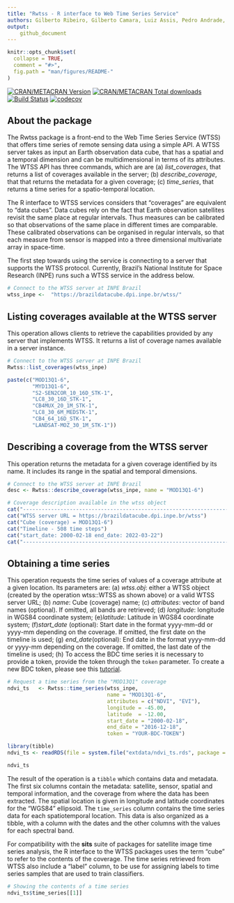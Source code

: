 ```yaml
---
title: "Rwtss - R interface to Web Time Series Service"
authors: Gilberto Ribeiro, Gilberto Camara, Luiz Assis, Pedro Andrade, Felipe Souza
output: 
    github_document
---
```


```r
knitr::opts_chunk$set(
  collapse = TRUE,
  comment = "#>",
  fig.path = "man/figures/README-"
)
```

[![CRAN/METACRAN Version](https://www.r-pkg.org/badges/version/Rwtss)](https://CRAN.R-project.org/package=Rwtss)
[![CRAN/METACRAN Total downloads](http://cranlogs.r-pkg.org/badges/grand-total/Rwtss?color=blue)](https://CRAN.R-project.org/package=Rwtss)
[![Build Status](https://cloud.drone.io/api/badges/e-sensing/Rwtss/status.svg)](https://cloud.drone.io/e-sensing/Rwtss)
[![codecov](https://codecov.io/gh/e-sensing/Rwtss/branch/master/graph/badge.svg?token=gDsvUHhLmI)](https://codecov.io/gh/e-sensing/Rwtss)


## About the package

The Rwtss package is a front-end to the Web Time Series Service (WTSS) that offers time series of remote sensing data using a simple API. A WTSS server takes as input an Earth observation data cube, that has a spatial and a temporal dimension and can be multidimensional in terms of its attributes.  The WTSS API has three commands, which are are (a) *list_coverages*, that returns a list of coverages available in the server; (b) *describe_coverage*, that that returns the metadata for a given coverage; (c) *time_series*, that returns a time series for a spatio-temporal location.

The R interface to WTSS services considers that "coverages" are equivalent to "data cubes". Data cubes rely on the fact that Earth observation satellites revisit the same place at regular intervals. Thus measures can be calibrated so that observations of the same place in different times are comparable. These calibrated observations can be organised in regular intervals, so that each measure from sensor is mapped into a three dimensional multivariate array in space-time.

The first step towards using the service is connecting to a server that supports the WTSS protocol. Currently, Brazil's National Institute for Space Research (INPE) runs such a WTSS service
in the address below.

```r
# Connect to the WTSS server at INPE Brazil
wtss_inpe <-  "https://brazildatacube.dpi.inpe.br/wtss/"
```

## Listing coverages available at the WTSS server

This operation allows clients to retrieve the capabilities provided by any server that implements WTSS. It returns a list of coverage names available in a server instance.

```r
# Connect to the WTSS server at INPE Brazil
Rwtss::list_coverages(wtss_inpe)
```
```r
paste(c("MOD13Q1-6",
        "MYD13Q1-6",
        "S2-SEN2COR_10_16D_STK-1",
        "LC8_30_16D_STK-1",
        "CB4MUX_20_1M_STK-1",
        "LC8_30_6M_MEDSTK-1",
        "CB4_64_16D_STK-1",
        "LANDSAT-MOZ_30_1M_STK-1"))
```

## Describing a coverage from the WTSS server

This operation returns the metadata for a given coverage identified by its name. It includes its range in the spatial and temporal dimensions.

```r
# Connect to the WTSS server at INPE Brazil
desc <- Rwtss::describe_coverage(wtss_inpe, name = "MOD13Q1-6")
```


```r
# Coverage description available in the wtss object
cat("---------------------------------------------------------------------")
cat("WTSS server URL = https://brazildatacube.dpi.inpe.br/wtss")
cat("Cube (coverage) = MOD13Q1-6")
cat("Timeline - 508 time steps")
cat("start_date: 2000-02-18 end_date: 2022-03-22")
cat("---------------------------------------------------------------------")
```

## Obtaining a time series 

This operation requests the time series of values of a coverage attribute at a given location. Its parameters are: (a) *wtss.obj*: either a WTSS object (created by the operation wtss::WTSS as shown above) or a valid WTSS server URL; (b) *name*: Cube (coverage) name; (c) *attributes*: vector of band names (optional). If omitted, all bands are retrieved; (d) *longitude*: longitude in WGS84 coordinate system; (e)*latitude*:   Latitude in WGS84 coordinate system; (f)*start_date* (optional):  Start date in the format yyyy-mm-dd or yyyy-mm depending on the coverage. If omitted, the first date on the timeline is used; (g)
*end_date*(optional): End date in the format yyyy-mm-dd or yyyy-mm depending on the coverage. If omitted, the last date of the timeline is used; (h) To access the BDC time series it is necessary to provide a token, provide the token through the `token` parameter. 
To create a new BDC token, please see this [tutorial](https://brazil-data-cube.github.io/applications/dc_explorer/token-module.html).

```r
# Request a time series from the "MOD13Q1" coverage
ndvi_ts   <- Rwtss::time_series(wtss_inpe, 
                                name = "MOD13Q1-6", 
                                attributes = c("NDVI", "EVI"), 
                                longitude = -45.00, 
                                latitude  = -12.00,
                                start_date = "2000-02-18", 
                                end_date = "2016-12-18",
                                token = "YOUR-BDC-TOKEN")
```

```r
library(tibble)
ndvi_ts <- readRDS(file = system.file("extdata/ndvi_ts.rds", package = "Rwtss"))
```

```r
ndvi_ts
```


The result of the operation is a `tibble` which contains data and metadata. The first six columns contain the metadata: satellite, sensor, spatial and temporal information, and the coverage from where the data has been extracted. The spatial location is given in longitude and latitude coordinates for the "WGS84" ellipsoid. The `time_series` column contains the time series data for each spatiotemporal location. This data is also organized as a tibble, with a column with the dates and the other columns with the values for each spectral band. 

For compatibility with the **sits** suite of packages for satellite image time series analysis, the R interface to the WTSS packages uses the term "cube" to refer to the contents of the coverage. The time series retrieved from WTSS also include a "label" column, to be use for assigning labels to time series samples that are used to train classifiers.

```r
# Showing the contents of a time series
ndvi_ts$time_series[[1]]
```

